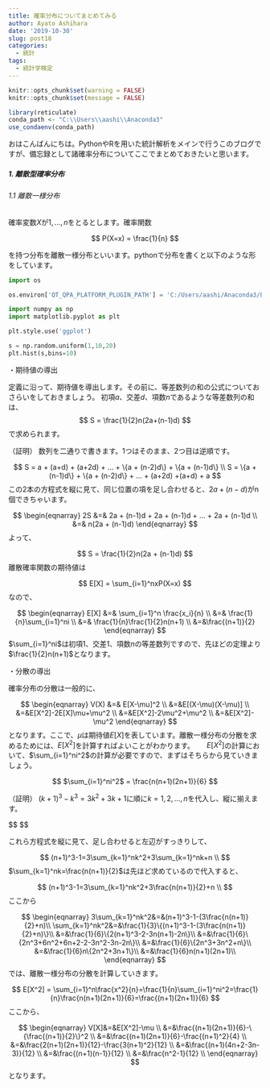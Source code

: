 ```yaml
---
title: 確率分布についてまとめてみる
author: Ayato Ashihara
date: '2019-10-30'
slug: post18
categories:
  - 統計
tags:
  - 統計学検定
---
```


<!--more-->

```r
knitr::opts_chunk$set(warning = FALSE)
knitr::opts_chunk$set(message = FALSE)
```

```r
library(reticulate)
conda_path <- "C:\\Users\\aashi\\Anaconda3"
use_condaenv(conda_path)
```

おはこんばんにちは。PythonやRを用いた統計解析をメインで行うこのブログですが、備忘録として諸確率分布についてここでまとめておきたいと思います。

##### 1. 離散型確率分布

###### 1.1 離散一様分布
確率変数$X$が$1,...,n$をとるとします。確率関数

$$
P(X=x) = \frac{1}{n}
$$

を持つ分布を離散一様分布といいます。pythonで分布を書くと以下のような形をしています。

```python
import os

os.environ['QT_QPA_PLATFORM_PLUGIN_PATH'] = 'C:/Users/aashi/Anaconda3/Library/plugins/platforms'
```


```python
import numpy as np
import matplotlib.pyplot as plt

plt.style.use('ggplot')

s = np.random.uniform(1,10,20)
plt.hist(s,bins=10)

```

・期待値の導出

定義に沿って、期待値を導出します。その前に、等差数列の和の公式についておさらいをしておきましょう。
初項$a$、交差$d$、項数$n$であるような等差数列の和は、
$$
S = \frac{1}{2}n(2a+(n-1)d)
$$
で求められます。

（証明）
数列を二通りで書きます。1つはそのまま、2つ目は逆順です。

$$
S = a + (a+d) + (a+2d) + ... + \{a + (n-2)d\} + \{a + (n-1)d\} \\
S = \{a + (n-1)d\} + \{a + (n-2)d\} + ... + (a+2d) +(a+d) + a
$$
この2本の方程式を縦に見て、同じ位置の項を足し合わせると、$2a + (n-d)$がn個できちゃいます。

$$
\begin{eqnarray}
2S &=& 2a + (n-1)d + 2a + (n-1)d + ... + 2a + (n-1)d \\
&=& n(2a + (n-1)d)
\end{eqnarray}
$$
よって、

$$
S = \frac{1}{2}n(2a + (n-1)d)
$$
離散確率関数の期待値は

$$
E[X] = \sum_{i=1}^nxP(X=x)
$$
なので、

$$
\begin{eqnarray}
E[X] &=& \sum_{i=1}^n \frac{x_i}{n} \\
&=& \frac{1}{n}\sum_{i=1}^ni \\
&=& \frac{1}{n}\frac{1}{2}n(n+1) \\
&=&\frac{(n+1)}{2}
\end{eqnarray}
$$
$\sum_{i=1}^ni$は初項1、交差1、項数$n$の等差数列ですので、先ほどの定理より$\frac{1}{2}n(n+1)$となります。

・分散の導出

確率分布の分散は一般的に、

$$
\begin{eqnarray}
V(X) &=& E[X-\mu]^2 \\
&=&E[(X-\mu)(X-\mu)] \\
&=&E[X^2]-2E[X]\mu+\mu^2 \\
&=&E[X^2]-2\mu^2+\mu^2 \\
&=&E[X^2]-\mu^2
\end{eqnarray}
$$
となります。ここで、$\mu$は期待値$E[X]$を表しています。離散一様分布の分散を求めるためには、$E[X^2]$を計算すればよいことがわかります。　　
$E[X^2]$の計算において、$\sum_{i=1}^ni^2$の計算が必要ですので、まずはそちらから見ていきましょう。

$$
$\sum_{i=1}^ni^2$ = \frac{n(n+1)(2n+1)}{6}
$$

（証明）
$(k+1)^3-k^3=3k^2+3k+1$に順に$k=1,2,...,n$を代入し、縦に揃えます。

$$
\begin{eqnarray}
2^3-1^3&=&3・1^2+3・1+1 \\
3^3-2^3&=&3・2^2+3・2+1 \\
4^3-3^3&=&3・3^2+3・3+1 \\
....\\
(n+1)^3-n^3&=&3・n^2+3・n+1

\end{eqnarray}
$$

これら方程式を縦に見て、足し合わせると左辺がすっきりして、

$$
(n+1)^3-1=3\sum_{k=1}^nk^2+3\sum_{k=1}^nk+n \\
$$
$\sum_{k=1}^nk=\frac{n(n+1)}{2}$は先ほど求めているので代入すると、

$$
(n+1)^3-1=3\sum_{k=1}^nk^2+3\frac{n(n+1)}{2}+n \\
$$
ここから

$$
\begin{eqnarray}
3\sum_{k=1}^nk^2&=&(n+1)^3-1-(3\frac{n(n+1)}{2}+n)\\
\sum_{k=1}^nk^2&=&\frac{1}{3}\{(n+1)^3-1-(3\frac{n(n+1)}{2}+n)\}\\
&=&\frac{1}{6}\{2(n+1)^3-2-3n(n+1)-2n\}\\
&=&\frac{1}{6}\{2n^3+6n^2+6n+2-2-3n^2-3n-2n\}\\
&=&\frac{1}{6}\{2n^3+3n^2+n\}\\
&=&\frac{1}{6}n\{2n^2+3n+1\}\\
&=&\frac{1}{6}n(n+1)(2n+1)\\
\end{eqnarray}
$$
では、離散一様分布の分散を計算していきます。

$$
E[X^2] = \sum_{i=1}^n\frac{x^2}{n}=\frac{1}{n}\sum_{i=1}^ni^2=\frac{1}{n}\frac{n(n+1)(2n+1)}{6}=\frac{(n+1)(2n+1)}{6}
$$
ここから、

$$
\begin{eqnarray}
V[X]&=&E[X^2]-\mu \\
&=&\frac{(n+1)(2n+1)}{6}-\{\frac{(n+1)}{2}\}^2 \\
&=&\frac{(n+1)(2n+1)}{6}-\frac{(n+1)^2}{4} \\
&=&\frac{2(n+1)(2n+1)}{12}-\frac{3(n+1)^2}{12} \\
&=&\frac{(n+1)(4n+2-3n-3)}{12} \\
&=&\frac{(n+1)(n-1)}{12} \\
&=&\frac{n^2-1}{12} \\
\end{eqnarray}
$$
となります。


